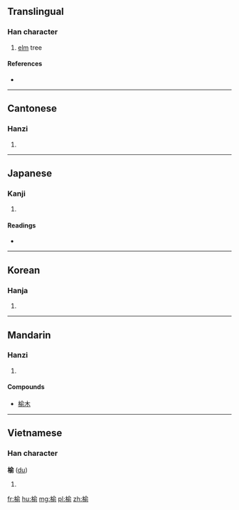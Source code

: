{{also|楡}}
==Translingual==

===Han character===
{{Han char|rn=75|rad=木|as=09|sn=13|four=4892<sub>1</sub>|canj=木人一弓 (DOMN)}}

# [[elm]] tree

====References====
* {{Han ref|kx=0542.191|dj=0927.190|hdz=21253.010|uh=6986|ud=27014|bh=B7AE|bd=47022}}

----

==Cantonese==

===Hanzi===
{{yue-hanzi|jyut=|y=yu4}}

# {{defn|lang=yue|sort=木09}}

----

==Japanese==

===Kanji===
{{ja-kanji|grade=|rs=木09}}

# {{defn|lang=ja|sort=木09}}

====Readings====
* {{ja-readings|on=[[ゆ]] (yu)|kun=[[にれ]] (nire)}}

----

==Korean==

===Hanja===
{{ko-hanja|hangeul=[[유]]|eumhun=|rv=yu|mr=yu|y=yu}}

# {{defn|lang=ko|sort=木09}}

----

==Mandarin==

===Hanzi===
{{cmn-hanzi|pin=[[yú]] ([[yu2]])|wg=yü<sup>2</sup>}}

# {{defn|lang=cmn|sort=木09}}

====Compounds====
* [[榆木]]

----

==Vietnamese==

===Han character===
'''榆''' ([[du]])

# {{defn|lang=vi}}

[[fr:榆]]
[[hu:榆]]
[[mg:榆]]
[[pl:榆]]
[[zh:榆]]